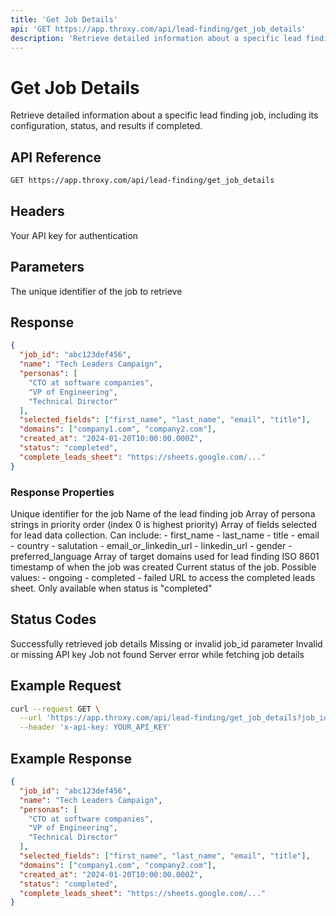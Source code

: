 ```yaml
---
title: 'Get Job Details'
api: 'GET https://app.throxy.com/api/lead-finding/get_job_details'
description: 'Retrieve detailed information about a specific lead finding job'
---
```


# Get Job Details

Retrieve detailed information about a specific lead finding job, including its configuration, status, and results if completed.

## API Reference

```bash
GET https://app.throxy.com/api/lead-finding/get_job_details
```

## Headers

<ParamField header="x-api-key" type="string" required>
  Your API key for authentication
</ParamField>

## Parameters

<ParamField query="job_id" type="string" required>
  The unique identifier of the job to retrieve
</ParamField>

## Response

```json
{
  "job_id": "abc123def456",
  "name": "Tech Leaders Campaign",
  "personas": [
    "CTO at software companies",
    "VP of Engineering",
    "Technical Director"
  ],
  "selected_fields": ["first_name", "last_name", "email", "title"],
  "domains": ["company1.com", "company2.com"],
  "created_at": "2024-01-20T10:00:00.000Z",
  "status": "completed",
  "complete_leads_sheet": "https://sheets.google.com/..."
}
```

### Response Properties

<ResponseField name="job_id" type="string">
  Unique identifier for the job
</ResponseField>

<ResponseField name="name" type="string">
  Name of the lead finding job
</ResponseField>

<ResponseField name="personas" type="array">
  Array of persona strings in priority order (index 0 is highest priority)
</ResponseField>

<ResponseField name="selected_fields" type="array">
  Array of fields selected for lead data collection. Can include:
  - first_name
  - last_name
  - title
  - email
  - country
  - salutation
  - email_or_linkedin_url
  - linkedin_url
  - gender
  - preferred_language
</ResponseField>

<ResponseField name="domains" type="array">
  Array of target domains used for lead finding
</ResponseField>

<ResponseField name="created_at" type="string">
  ISO 8601 timestamp of when the job was created
</ResponseField>

<ResponseField name="status" type="string">
  Current status of the job. Possible values:
  - ongoing
  - completed
  - failed
</ResponseField>

<ResponseField name="complete_leads_sheet" type="string">
  URL to access the completed leads sheet. Only available when status is "completed"
</ResponseField>

## Status Codes

<ResponseField name="200: Success" type="integer">
  Successfully retrieved job details
</ResponseField>

<ResponseField name="400: Bad Request" type="integer">
  Missing or invalid job_id parameter
</ResponseField>

<ResponseField name="401: Unauthorized" type="integer">
  Invalid or missing API key
</ResponseField>

<ResponseField name="404: Not Found" type="integer">
  Job not found
</ResponseField>

<ResponseField name="500: Internal Server Error" type="integer">
  Server error while fetching job details
</ResponseField>

## Example Request

```bash
curl --request GET \
  --url 'https://app.throxy.com/api/lead-finding/get_job_details?job_id=abc123def456' \
  --header 'x-api-key: YOUR_API_KEY'
```

## Example Response

```json
{
  "job_id": "abc123def456",
  "name": "Tech Leaders Campaign",
  "personas": [
    "CTO at software companies",
    "VP of Engineering",
    "Technical Director"
  ],
  "selected_fields": ["first_name", "last_name", "email", "title"],
  "domains": ["company1.com", "company2.com"],
  "created_at": "2024-01-20T10:00:00.000Z",
  "status": "completed",
  "complete_leads_sheet": "https://sheets.google.com/..."
}
```
